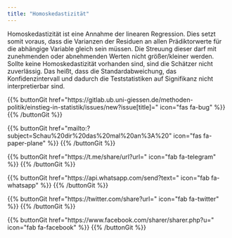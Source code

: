 ```yaml
---
title: "Homoskedastizität"
---
```


Homoskedastizität ist eine Annahme der linearen Regression. Dies setzt somit voraus, dass die Varianzen der Residuen an allen Prädiktorwerte für die abhängige Variable gleich sein müssen. Die Streuung dieser darf mit zunehmenden oder abnehmenden Werten nicht größer/kleiner werden.
Sollte keine Homoskedastizität vorhanden sind, sind die Schätzer nicht zuverlässig. Das heißt, dass die Standardabweichung, das Konfidenzintervall und dadurch die Teststatistiken auf Signifikanz nicht interpretierbar sind.

{{% buttonGit href=\"https\:\/\/gitlab.ub.uni-giessen.de\/methoden-politik\/einstieg-in-statistik\/issues\/new?issue[title]=\" icon=\"fas fa-bug\" %}} {{% /buttonGit %}} 

{{% buttonGit href=\"mailto\:?subject=Schau\%20dir\%20das\%20mal\%20an\%3A\%20\" icon=\"fas fa-paper-plane\" %}} {{% /buttonGit %}}

{{% buttonGit href=\"https\:\/\/t.me\/share\/url?url=\" icon=\"fab fa-telegram\" %}} {{% /buttonGit %}}

{{% buttonGit href=\"https\:\/\/api.whatsapp.com\/send?text=\" icon=\"fab fa-whatsapp\" %}} {{% /buttonGit %}}

{{% buttonGit href=\"https\:\/\/twitter.com\/share?url=\" icon=\"fab fa-twitter\" %}} {{% /buttonGit %}}

{{% buttonGit href=\"https\:\/\/www.facebook.com\/sharer\/sharer.php?u=\" icon=\"fab fa-facebook\" %}} {{% /buttonGit %}}
